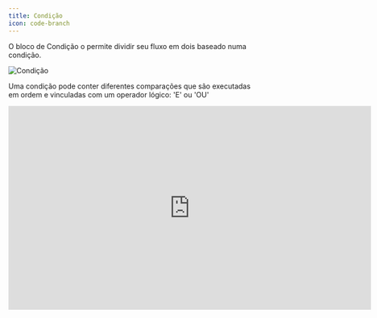 ```yaml
---
title: Condição
icon: code-branch
---
```


O bloco de Condição o permite dividir seu fluxo em dois baseado numa condição.

<Frame caption='O que pode ser traduzido para: "Se o contato possui a tag `Ganho` então siga por aqui. Se não, siga por outro caminho."'>
  <img src="/images/admin/automation/blocks/logic/condition.png" alt="Condição" />
</Frame>

Uma condição pode conter diferentes comparações que são executadas em ordem e vinculadas com um operador lógico: 'E' ou 'OU'

<div className="relative" style={{ paddingBottom: '10%' }}>
  <iframe
    src="https://player.vimeo.com/video/914741362?badge=0&amp;autopause=0&amp;player_id=0&amp;app_id=58479"
    width="720"
    height="405"
    frameborder="0"
    allow="autoplay; fullscreen; picture-in-picture" title="02.09 - Como usar condicionais e montar nosso gatilho"
  />
</div>
